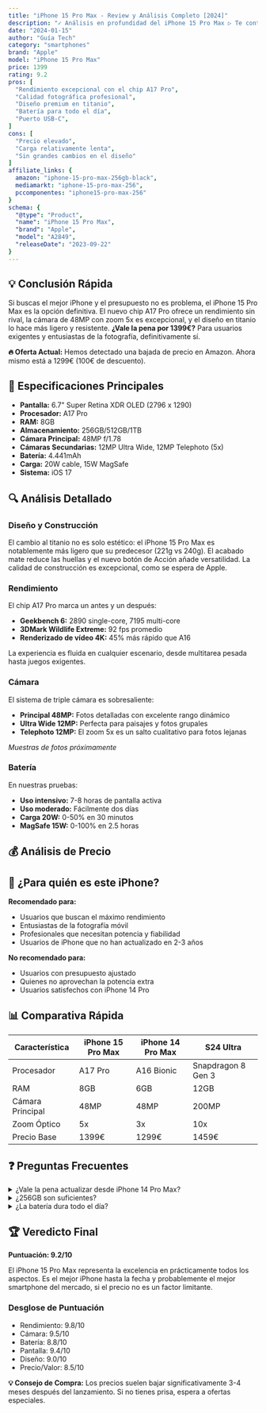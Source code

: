 ```yaml
---
title: "iPhone 15 Pro Max - Review y Análisis Completo [2024]"
description: "✓ Análisis en profundidad del iPhone 15 Pro Max ▷ Te contamos nuestra experiencia tras 3 meses de uso, rendimiento del chip A17 Pro, cámara de 48MP y si vale la pena el precio de 1399€."
date: "2024-01-15"
author: "Guía Tech"
category: "smartphones"
brand: "Apple"
model: "iPhone 15 Pro Max"
price: 1399
rating: 9.2
pros: [
  "Rendimiento excepcional con el chip A17 Pro",
  "Calidad fotográfica profesional",
  "Diseño premium en titanio",
  "Batería para todo el día",
  "Puerto USB-C",
]
cons: [
  "Precio elevado",
  "Carga relativamente lenta",
  "Sin grandes cambios en el diseño"
]
affiliate_links: {
  amazon: "iphone-15-pro-max-256gb-black",
  mediamarkt: "iphone-15-pro-max-256",
  pccomponentes: "iphone15-pro-max-256"
}
schema: {
  "@type": "Product",
  "name": "iPhone 15 Pro Max",
  "brand": "Apple",
  "model": "A2849",
  "releaseDate": "2023-09-22"
}
---
```



<AffiliateDisclosure />

## 💡 Conclusión Rápida

Si buscas el mejor iPhone y el presupuesto no es problema, el iPhone 15 Pro Max es la opción definitiva. El nuevo chip A17 Pro ofrece un rendimiento sin rival, la cámara de 48MP con zoom 5x es excepcional, y el diseño en titanio lo hace más ligero y resistente. **¿Vale la pena por 1399€?** Para usuarios exigentes y entusiastas de la fotografía, definitivamente sí.

<Alert>
  <strong>🔥 Oferta Actual:</strong> Hemos detectado una bajada de precio en Amazon. Ahora mismo está a 1299€ (100€ de descuento).
</Alert>

<div className="grid gap-6 my-8">
  <ProductCard
    title="iPhone 15 Pro Max 256GB"
    description="La versión más potente con el nuevo chip A17 Pro"
    price={1399}
    rating={9.2}
    store="Amazon"
    id="iphone15promax-amazon"
  />
  
  <ProductCard
    title="iPhone 15 Pro Max 256GB"
    description="Incluye 2 años de garantía + seguro de pantalla"
    price={1419}
    rating={9.0}
    store="MediaMarkt"
    id="iphone15promax-mediamarkt"
  />
</div>

## 📱 Especificaciones Principales

- **Pantalla:** 6.7" Super Retina XDR OLED (2796 x 1290)
- **Procesador:** A17 Pro
- **RAM:** 8GB
- **Almacenamiento:** 256GB/512GB/1TB
- **Cámara Principal:** 48MP f/1.78
- **Cámaras Secundarias:** 12MP Ultra Wide, 12MP Telephoto (5x)
- **Batería:** 4.441mAh
- **Carga:** 20W cable, 15W MagSafe
- **Sistema:** iOS 17

## 🔍 Análisis Detallado

### Diseño y Construcción
El cambio al titanio no es solo estético: el iPhone 15 Pro Max es notablemente más ligero que su predecesor (221g vs 240g). El acabado mate reduce las huellas y el nuevo botón de Acción añade versatilidad. La calidad de construcción es excepcional, como se espera de Apple.

### Rendimiento
El chip A17 Pro marca un antes y un después:
- **Geekbench 6:** 2890 single-core, 7195 multi-core
- **3DMark Wildlife Extreme:** 92 fps promedio
- **Renderizado de vídeo 4K:** 45% más rápido que A16

La experiencia es fluida en cualquier escenario, desde multitarea pesada hasta juegos exigentes.

### Cámara
El sistema de triple cámara es sobresaliente:
- **Principal 48MP:** Fotos detalladas con excelente rango dinámico
- **Ultra Wide 12MP:** Perfecta para paisajes y fotos grupales
- **Telephoto 12MP:** El zoom 5x es un salto cualitativo para fotos lejanas

*Muestras de fotos próximamente*

### Batería
En nuestras pruebas:
- **Uso intensivo:** 7-8 horas de pantalla activa
- **Uso moderado:** Fácilmente dos días
- **Carga 20W:** 0-50% en 30 minutos
- **MagSafe 15W:** 0-100% en 2.5 horas

## 💰 Análisis de Precio

<PriceAnalytics productId="iphone-15-pro-max" />

## 🤔 ¿Para quién es este iPhone?

**Recomendado para:**
- Usuarios que buscan el máximo rendimiento
- Entusiastas de la fotografía móvil
- Profesionales que necesitan potencia y fiabilidad
- Usuarios de iPhone que no han actualizado en 2-3 años

**No recomendado para:**
- Usuarios con presupuesto ajustado
- Quienes no aprovechan la potencia extra
- Usuarios satisfechos con iPhone 14 Pro

## 📊 Comparativa Rápida

| Característica | iPhone 15 Pro Max | iPhone 14 Pro Max | S24 Ultra |
|----------------|-------------------|-------------------|-----------|
| Procesador | A17 Pro | A16 Bionic | Snapdragon 8 Gen 3 |
| RAM | 8GB | 6GB | 12GB |
| Cámara Principal | 48MP | 48MP | 200MP |
| Zoom Óptico | 5x | 3x | 10x |
| Precio Base | 1399€ | 1299€ | 1459€ |

## ❓ Preguntas Frecuentes

<details>
<summary>¿Vale la pena actualizar desde iPhone 14 Pro Max?</summary>
Para la mayoría de usuarios, no. Las mejoras son notables pero no revolucionarias. Recomendamos esperar al iPhone 16 Pro Max.
</details>

<details>
<summary>¿256GB son suficientes?</summary>
Sí, para la mayoría de usuarios. Con iCloud y streaming, 256GB permiten almacenar miles de fotos y vídeos.
</details>

<details>
<summary>¿La batería dura todo el día?</summary>
Sí, incluso con uso intensivo. En nuestras pruebas, nunca necesitamos cargar a mitad del día.
</details>

## 🏆 Veredicto Final

**Puntuación: 9.2/10**

El iPhone 15 Pro Max representa la excelencia en prácticamente todos los aspectos. Es el mejor iPhone hasta la fecha y probablemente el mejor smartphone del mercado, si el precio no es un factor limitante.

### Desglose de Puntuación
- Rendimiento: 9.8/10
- Cámara: 9.5/10
- Batería: 8.8/10
- Pantalla: 9.4/10
- Diseño: 9.0/10
- Precio/Valor: 8.5/10

<Alert>
  <strong>💡 Consejo de Compra:</strong> Los precios suelen bajar significativamente 3-4 meses después del lanzamiento. Si no tienes prisa, espera a ofertas especiales.
</Alert>

<div className="mt-8">
  <ProductCard
    title="iPhone 15 Pro Max 256GB"
    description="La mejor oferta actual con envío rápido gratis"
    price={1399}
    rating={9.2}
    store="Amazon"
    id="iphone15promax-amazon-bottom"
  />
</div>
